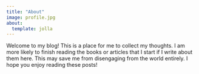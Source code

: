 ```yaml
---
title: "About"
image: profile.jpg
about:
  template: jolla
---
```

Welcome to my blog! This is a place for me to collect my thoughts.
I am more likely to finish reading the books or articles that I start
if I write about them here. This may save me from disengaging from the world 
entirely. I hope you enjoy reading these posts!